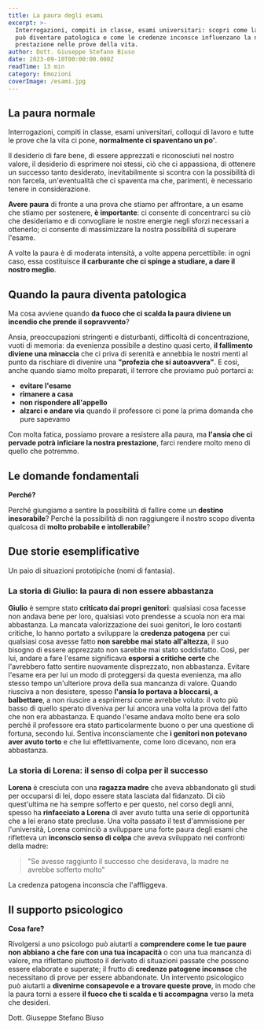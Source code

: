 ```yaml
---
title: La paura degli esami
excerpt: >-
  Interrogazioni, compiti in classe, esami universitari: scopri come la paura 
  può diventare patologica e come le credenze inconsce influenzano la nostra 
  prestazione nelle prove della vita.
author: Dott. Giuseppe Stefano Biuso
date: 2023-09-10T00:00:00.000Z
readTime: 13 min
category: Emozioni
coverImage: /esami.jpg
---
```


## La paura normale

Interrogazioni, compiti in classe, esami universitari, colloqui di lavoro e tutte le prove che la vita ci pone, **normalmente ci spaventano un po'**.

Il desiderio di fare bene, di essere apprezzati e riconosciuti nel nostro valore, il desiderio di esprimere noi stessi, ciò che ci appassiona, di ottenere un successo tanto desiderato, inevitabilmente si scontra con la possibilità di non farcela, un'eventualità che ci spaventa ma che, parimenti, è necessario tenere in considerazione.

**Avere paura** di fronte a una prova che stiamo per affrontare, a un esame che stiamo per sostenere, **è importante**: ci consente di concentrarci su ciò che desideriamo e di convogliare le nostre energie negli sforzi necessari a ottenerlo; ci consente di massimizzare la nostra possibilità di superare l'esame.

A volte la paura è di moderata intensità, a volte appena percettibile: in ogni caso, essa costituisce **il carburante che ci spinge a studiare, a dare il nostro meglio**.

## Quando la paura diventa patologica

Ma cosa avviene quando **da fuoco che ci scalda la paura diviene un incendio che prende il sopravvento**?

Ansia, preoccupazioni stringenti e disturbanti, difficoltà di concentrazione, vuoti di memoria: da evenienza possibile a destino quasi certo, **il fallimento diviene una minaccia** che ci priva di serenità e annebbia le nostri menti al punto da rischiare di divenire una **"profezia che si autoavvera"**. E così, anche quando siamo molto preparati, il terrore che proviamo può portarci a:

- **evitare l'esame**
- **rimanere a casa**
- **non rispondere all'appello**
- **alzarci e andare via** quando il professore ci pone la prima domanda che pure sapevamo

Con molta fatica, possiamo provare a resistere alla paura, ma **l'ansia che ci pervade potrà inficiare la nostra prestazione**, farci rendere molto meno di quello che potremmo.

## Le domande fondamentali

**Perché?**

Perché giungiamo a sentire la possibilità di fallire come un **destino inesorabile**? Perché la possibilità di non raggiungere il nostro scopo diventa qualcosa di **molto probabile e intollerabile**?

## Due storie esemplificative

Un paio di situazioni prototipiche (nomi di fantasia).

### La storia di Giulio: la paura di non essere abbastanza

**Giulio** è sempre stato **criticato dai propri genitori**: qualsiasi cosa facesse non andava bene per loro, qualsiasi voto prendesse a scuola non era mai abbastanza. La mancata valorizzazione dei suoi genitori, le loro costanti critiche, lo hanno portato a sviluppare la **credenza patogena** per cui qualsiasi cosa avesse fatto **non sarebbe mai stato all'altezza**, il suo bisogno di essere apprezzato non sarebbe mai stato soddisfatto. Così, per lui, andare a fare l'esame significava **esporsi a critiche certe** che l'avrebbero fatto sentire nuovamente disprezzato, non abbastanza. Evitare l'esame era per lui un modo di proteggersi da questa evenienza, ma allo stesso tempo un'ulteriore prova della sua mancanza di valore. Quando riusciva a non desistere, spesso **l'ansia lo portava a bloccarsi, a balbettare**, a non riuscire a esprimersi come avrebbe voluto: il voto più basso di quello sperato diveniva per lui ancora una volta la prova del fatto che non era abbastanza. E quando l'esame andava molto bene era solo perché il professore era stato particolarmente buono o per una questione di fortuna, secondo lui. Sentiva inconsciamente che **i genitori non potevano aver avuto torto** e che lui effettivamente, come loro dicevano, non era abbastanza.

### La storia di Lorena: il senso di colpa per il successo

**Lorena** è cresciuta con una **ragazza madre** che aveva abbandonato gli studi per occuparsi di lei, dopo essere stata lasciata dal fidanzato. Di ciò quest'ultima ne ha sempre sofferto e per questo, nel corso degli anni, spesso ha **rinfacciato a Lorena** di aver avuto tutta una serie di opportunità che a lei erano state precluse. Una volta passato il test d'ammissione per l'università, Lorena cominciò a sviluppare una forte paura degli esami che rifletteva un **inconscio senso di colpa** che aveva sviluppato nei confronti della madre:

> "Se avesse raggiunto il successo che desiderava, la madre ne avrebbe sofferto molto"

La credenza patogena inconscia che l'affliggeva.

## Il supporto psicologico

**Cosa fare?**

Rivolgersi a uno psicologo può aiutarti a **comprendere come le tue paure non abbiano a che fare con una tua incapacità** o con una tua mancanza di valore, ma riflettano piuttosto il derivato di situazioni passate che possono essere elaborate e superate; il frutto di **credenze patogene inconsce** che necessitano di prove per essere abbandonate. Un intervento psicologico può aiutarti a **divenirne consapevole e a trovare queste prove**, in modo che la paura torni a essere **il fuoco che ti scalda e ti accompagna** verso la meta che desideri.

Dott. Giuseppe Stefano Biuso
